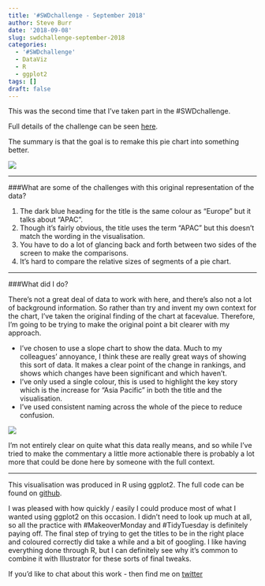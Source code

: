 ```yaml
---
title: '#SWDchallenge - September 2018'
author: Steve Burr
date: '2018-09-08'
slug: swdchallenge-september-2018
categories:
  - '#SWDchallenge'
  - DataViz
  - R
  - ggplot2
tags: []
draft: false
---
```


This was the second time that I've taken part in the #SWDchallenge.

Full details of the challenge can be seen [here](http://www.storytellingwithdata.com/blog/2018/8/24/swdchallenge-how-would-you-makeover-this-graph).

The summary is that the goal is to remake this pie chart into something better.

![](/post/2018-09-08-swdchallenge-september-2018_files/makeover+challenge.png)

------

###What are some of the challenges with this original representation of the data?

1. The dark blue heading for the title is the same colour as "Europe" but it talks about "APAC".
2. Though it's fairly obvious, the title uses the term "APAC" but this doesn't match the wording in the visualisation.
3. You have to do a lot of glancing back and forth between two sides of the screen to make the comparisons.
4. It's hard to compare the relative sizes of segments of a pie chart.

------

###What did I do?

There's not a great deal of data to work with here, and there's also not a lot of background information.
So rather than try and invent my own context for the chart, I've taken the original finding of the chart at facevalue. Therefore, I'm going to be trying to make the original point a bit clearer with my approach.

* I've chosen to use a slope chart to show the data. Much to my colleagues' annoyance, I think these are really great ways of showing this sort of data. It makes a clear point of the change in rankings, and shows which changes have been significant and which haven't.
* I've only used a single colour, this is used to highlight the key story which is the increase for "Asia Pacific" in both the title and the visualisation.
* I've used consistent naming across the whole of the piece to reduce confusion.

![](/post/2018-09-08-swdchallenge-september-2018_files/plot.png)

I'm not entirely clear on quite what this data really means, and so while I've tried to make the commentary a little more actionable there is probably a lot more that could be done here by someone with the full context.

-------

This visualisation was produced in R using ggplot2. 
The full code can be found on [github](https://github.com/stevejburr/stwdchallenge).

I was pleased with how quickly / easily I could produce most of what I wanted using ggplot2 on this occasion. I didn't need to look up much at all, so all the practice with #MakeoverMonday and #TidyTuesday is definitely paying off. The final step of trying to get the titles to be in the right place and coloured correctly did take a while and a bit of googling. I like having everything done through R, but I can definitely see why it's common to combine it with Illustrator for these sorts of final tweaks.


If you'd like to chat about this work - then find me on [twitter](https://www.twitter.com/stevejburr)
